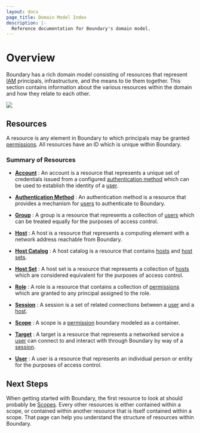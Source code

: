 ```yaml
---
layout: docs
page_title: Domain Model Index
description: |-
  Reference documentation for Boundary's domain model.
---
```


# Overview

Boundary has a rich domain model
consisting of resources that represent
[IAM][] principals,
infrastructure,
and the means to tie them together.
This section contains information about the various resources within the domain
and how they relate to each other.

![](/img/boundary-domain-model-overview.jpg)

## Resources

A resource is any element in Boundary
to which principals may be granted [permissions][].
All resources have an ID which is unique within Boundary.

### Summary of Resources

- **[Account][]** :
  An account is a resource
  that represents a unique set of credentials
  issued from a configured [authentication method][]
  which can be used to establish the identity of a [user][].

- **[Authentication Method][]** :
  An authentication method is a resource
  that provides a mechanism
  for [users][] to authenticate to Boundary.

- **[Group][]** :
  A group is a resource
  that represents a collection of [users][]
  which can be treated equally
  for the purposes of access control.

- **[Host][]** :
  A host is a resource
  that represents a computing element with a network address
  reachable from Boundary.

- **[Host Catalog][]** :
  A host catalog is a resource
  that contains [hosts][] and [host sets][].

- **[Host Set][]** :
  A host set is a resource
  that represents a collection of [hosts][]
  which are considered equivalent
  for the purposes of access control.

- **[Role][]** :
  A role is a resource
  that contains a collection of [permissions][]
  which are granted to any principal assigned to the role.

- **[Session][]** :
  A session is a set of related connections
  between a [user][] and a [host][].

- **[Scope][]** :
  A scope is a [permission][] boundary modeled as a container.

- **[Target][]** :
  A target is a resource
  that represents a networked service
  a [user][] can connect to
  and interact with
  through Boundary
  by way of a [session][].

- **[User][]** :
  A user is a resource
  that represents an individual person or entity
  for the purposes of access control.

## Next Steps

When getting started with Boundary,
the first resource to look at should probably be [Scopes][].
Every other resources is either contained within a scope,
or contained within another resource
that is itself contained within a scope.
That page can help you understand the structure of resources within Boundary.

[iam]: https://en.wikipedia.org/wiki/Identity_management
[account]: /docs/concepts/domain-model/accounts
[accounts]: /docs/concepts/domain-model/accounts
[authentication method]: /docs/concepts/domain-model/auth-methods
[authentication methods]: /docs/concepts/domain-model/auth-methods
[group]: /docs/concepts/domain-model/groups
[groups]: /docs/concepts/domain-model/groups
[host catalog]: /docs/concepts/domain-model/host-catalogs
[host catalogs]: /docs/concepts/domain-model/host-catalogs
[host set]: /docs/concepts/domain-model/host-sets
[host sets]: /docs/concepts/domain-model/host-sets
[host]: /docs/concepts/domain-model/hosts
[hosts]: /docs/concepts/domain-model/hosts
[role]: /docs/concepts/domain-model/roles
[roles]: /docs/concepts/domain-model/roles
[scope]: /docs/concepts/domain-model/scopes
[scopes]: /docs/concepts/domain-model/scopes
[session]: /docs/concepts/domain-model/sessions
[sessions]: /docs/concepts/domain-model/sessions
[target]: /docs/concepts/domain-model/targets
[targets]: /docs/concepts/domain-model/targets
[user]: /docs/concepts/domain-model/users
[users]: /docs/concepts/domain-model/users
[permission]: /docs/concepts/security/permissions
[permissions]: /docs/concepts/security/permissions
